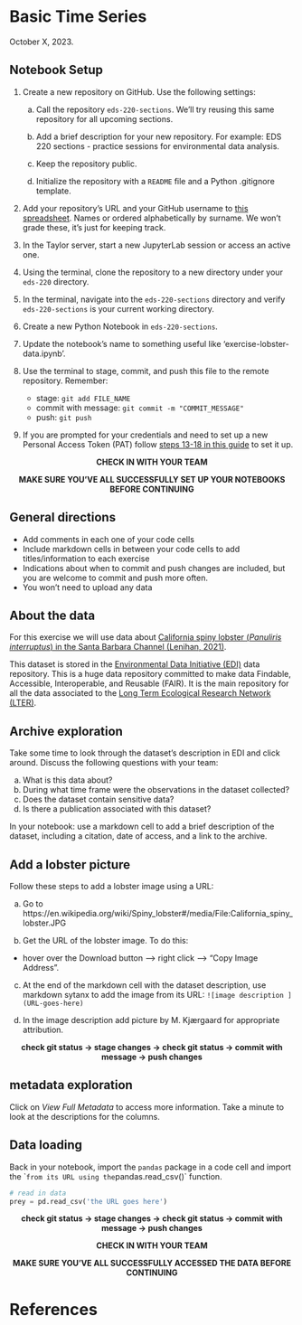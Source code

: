 # Basic Time Series

October X, 2023.

<!-- include description and goals -->

:::{.callout-tip}
## Notebook Setup
1. Create a new repository on GitHub. Use the following settings:

    a. Call the repository `eds-220-sections`. We'll try reusing this same repository for all upcoming sections.

    b. Add a brief description for your new repository. For example: EDS 220 sections - practice sessions for environmental data analysis.

    c. Keep the repository public.

    d. Initialize the repository with a `README` file and a Python .gitignore template.

2. Add your repository's URL and your GitHub username to [this spreadsheet](https://docs.google.com/spreadsheets/d/1VPEIU0PSHs90cwD_RiIhY6swEBSMR-6MmTmM_toykvM/edit?usp=sharing). Names or ordered alphabetically by surname. We won't grade these, it's just for keeping track. 

3. In the Taylor server, start a new JupyterLab session or access an active one.

4. Using the terminal, clone the repository to a new directory under your `eds-220` directory.

5. In the terminal, navigate into the `eds-220-sections` directory and verify `eds-220-sections` is your current working directory.

6. Create a new Python Notebook in `eds-220-sections`. 

7. Update the notebook's name to something useful like 'exercise-lobster-data.ipynb'.

8. Use the terminal to stage, commit, and push this file to the remote repository. Remember:
    - stage: `git add FILE_NAME`
    - commit with message: `git commit -m "COMMIT_MESSAGE"`
    - push: `git push`

9. If you are prompted for your credentials and need to set up a new Personal Access Token (PAT) follow [steps 13-18 in this guide](https://docs.google.com/document/d/1Pk6_rUDdFjdGg-YVo9Cl8ET3iDsYahyaP0VMRD4UHUk/edit?usp=sharing/) to set it up.


<p style="text-align: center;">
**CHECK IN WITH YOUR TEAM** 
</p>
<p style="text-align: center;">
**MAKE SURE YOU'VE ALL SUCCESSFULLY SET UP YOUR NOTEBOOKS BEFORE CONTINUING**
</p>

:::


:::{.callout-note}
## General directions
- Add comments in each one of your code cells 
- Include markdown cells in between your code cells to add titles/information to each exercise
- Indications about when to commit and push changes are included, but you are welcome to commit and push more often. 
- You won't need to upload any data 
:::

:::{.callout-note}
## About the data

For this exercise we will use data about [California spiny lobster (*Panuliris interruptus*) in the Santa Barbara Channel (Lenihan, 2021)](https://portal.edirepository.org/nis/mapbrowse?packageid=knb-lter-sbc.148.1). 

This dataset is stored in the [Environmental Data Initiative (EDI)](https://edirepository.org) data repository. This is a huge data repository committed to make data Findable, Accessible, Interoperable, and Reusable (FAIR). 
It is the main repository for all the data associated to the [Long Term Ecological Research Network (LTER)](https://lternet.edu).

:::

<!-- Data exploration -->
## Archive exploration
Take some time to look through the dataset's description in EDI and click around. Discuss the following questions with your team:

a. What is this data about?
b. During what time frame were the observations in the dataset collected?
c. Does the dataset contain sensitive data?
d. Is there a publication associated with this dataset?

In your notebook: use a markdown cell to add a brief description of the dataset, including a citation, date of access, and a link to the archive. 

## Add a lobster picture
Follow these steps to add a lobster image using a URL:

a. Go to https://en.wikipedia.org/wiki/Spiny_lobster#/media/File:California_spiny_lobster.JPG

b. Get the URL of the lobster image. To do this:

- hover over the Download button –> right click –> “Copy Image Address".

c. At the end of the markdown cell with the dataset description, use markdown sytanx to add the image from its URL:
`![image description ](URL-goes-here)`

d. In the image description add picture by M. Kjærgaard for appropriate attribution. 

<!-- 
![spiny lobseter picture by M. Kjærgaard ](https://upload.wikimedia.org/wikipedia/commons/thumb/3/3e/California_spiny_lobster.JPG/1920px-California_spiny_lobster.JPG)
-->

<p style="text-align: center;">
**check git status -> stage changes -> check git status -> commit with message -> push  changes**
</p>

## metadata exploration
Click on *View Full Metadata* to access more information. Take a minute to look at the descriptions for the columns.  

<!-- Data loading -->
## Data loading

Back in your notebook, import the `pandas` package in a code cell and import the `` from its URL using the `pandas.read_csv()` function.


```python
# read in data
prey = pd.read_csv('the URL goes here')
```

<p style="text-align: center;">
**check git status -> stage changes -> check git status -> commit with message -> push  changes**
</p>

<p style="text-align: center;">
**CHECK IN WITH YOUR TEAM** 
</p>
<p style="text-align: center;">
**MAKE SURE YOU'VE ALL SUCCESSFULLY ACCESSED THE DATA BEFORE CONTINUING**
</p>



# References

<!-- ADD REFERENCES -->